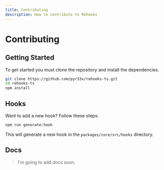```yaml
---
title: Contributing
description: How to contribute to Rehooks
---
```


# Contributing

## Getting Started

To get started you must clone the repository and install the dependencies.

```bash
git clone https://github.com/pyr33x/rehooks-ts.git
cd rehooks-ts
npm install
```

## Hooks

Want to add a new hook? Follow these steps:

```bash
npm run generate:hook
```

This will generate a new hook in the `packages/core/src/hooks` directory.

## Docs

> I'm going to add docs soon.
